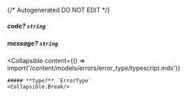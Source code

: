 {/* Autogenerated DO NOT EDIT  */}

##### **code?** `string`

##### **message?** `string`

<Collapsible
    content={() => import('/content/models/errors/error_type/typescript.mdx')}
>
    ##### **type?** `ErrorType`
    <Collapsible.Break/>
</Collapsible>

